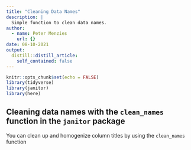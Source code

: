 ```yaml
---
title: "Cleaning Data Names"
description: |
  Simple function to clean data names.
author:
  - name: Peter Menzies
    url: {}
date: 08-10-2021
output:
  distill::distill_article:
    self_contained: false
---
```



```r
knitr::opts_chunk$set(echo = FALSE)
library(tidyverse)
library(janitor)
library(here)
```

## Cleaning data names with the `clean_names` function in the `janitor` package


You can clean up and homogenize column titles by using the `clean_names` function






